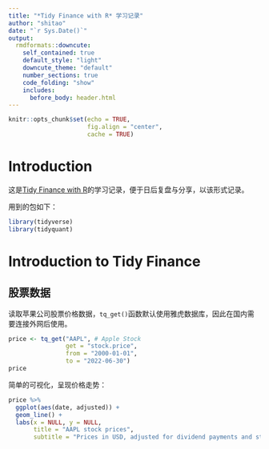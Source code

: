 ```yaml
---
title: "*Tidy Finance with R* 学习记录"
author: "shitao"
date: "`r Sys.Date()`"
output:
  rmdformats::downcute:
    self_contained: true
    default_style: "light"
    downcute_theme: "default"
    number_sections: true
    code_folding: "show"
    includes:
      before_body: header.html
---
```


```r
knitr::opts_chunk$set(echo = TRUE,
                      fig.align = "center",
                      cache = TRUE)
```

# Introduction {.unnumbered}

这是[Tidy Finance with R](https://www.tidy-finance.org)的学习记录，便于日后复盘与分享，以该形式记录。

用到的包如下：

```r
library(tidyverse)
library(tidyquant)
```

# Introduction to Tidy Finance

## 股票数据

读取苹果公司股票价格数据，`tq_get()`函数默认使用雅虎数据库，因此在国内需要连接外网后使用。

```r
price <- tq_get("AAPL", # Apple Stock
                get = "stock.price",
                from = "2000-01-01",
                to = "2022-06-30")
price
```

简单的可视化，呈现价格走势：

```r
price %>% 
  ggplot(aes(date, adjusted)) +
  geom_line() +
  labs(x = NULL, y = NULL,
       title = "AAPL stock prices",
       subtitle = "Prices in USD, adjusted for dividend payments and stock splits")
```

